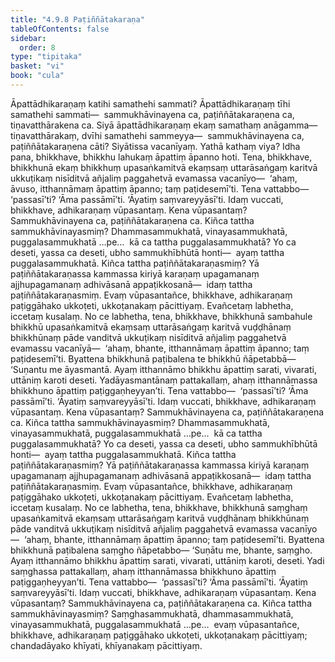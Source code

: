 ```yaml
---
title: "4.9.8 Paṭiññātakaraṇa"
tableOfContents: false
sidebar:
  order: 8
type: "tipitaka"
basket: "vi"
book: "cula"
---
```



<DynamicBreadcrumb />

<Division number="239" book="cula" bookNo="4" page="233">

<Paragraph number="987" book="cula">
Āpattādhikaraṇaṃ katihi samathehi sammati? Āpattādhikaraṇaṃ tīhi samathehi sammati—  sammukhāvinayena ca, paṭiññātakaraṇena ca, tiṇavatthārakena ca. Siyā āpattādhikaraṇaṃ ekaṃ samathaṃ anāgamma—  tiṇavatthārakaṃ, dvīhi samathehi sammeyya—  sammukhāvinayena ca, paṭiññātakaraṇena cāti? Siyātissa vacanīyaṃ. Yathā kathaṃ viya? Idha pana, bhikkhave, bhikkhu lahukaṃ āpattiṃ āpanno hoti. Tena, bhikkhave, bhikkhunā ekaṃ bhikkhuṃ upasaṅkamitvā ekaṃsaṃ uttarāsaṅgaṃ karitvā ukkuṭikaṃ nisīditvā añjaliṃ paggahetvā evamassa vacanīyo—  ‘ahaṃ, āvuso, itthannāmaṃ āpattiṃ āpanno; taṃ paṭidesemī’ti. Tena vattabbo—  ‘passasī’ti? ‘Āma passāmī’ti. ‘Āyatiṃ saṃvareyyāsī’ti.
</Paragraph>

<Paragraph number="988" book="cula">
Idaṃ vuccati, bhikkhave, adhikaraṇaṃ vūpasantaṃ. Kena vūpasantaṃ? Sammukhāvinayena ca, paṭiññātakaraṇena ca. Kiñca tattha sammukhāvinayasmiṃ? Dhammasammukhatā, vinayasammukhatā, puggalasammukhatā …pe…  kā ca tattha puggalasammukhatā? Yo ca deseti, yassa ca deseti, ubho sammukhībhūtā honti—  ayaṃ tattha puggalasammukhatā. Kiñca tattha paṭiññātakaraṇasmiṃ? Yā paṭiññātakaraṇassa kammassa kiriyā karaṇaṃ upagamanaṃ ajjhupagamanaṃ adhivāsanā appaṭikkosanā—  idaṃ tattha paṭiññātakaraṇasmiṃ. Evaṃ vūpasantañce, bhikkhave, adhikaraṇaṃ paṭiggāhako ukkoṭeti, ukkoṭanakaṃ pācittiyaṃ. Evañcetaṃ labhetha, iccetaṃ kusalaṃ. No ce labhetha, tena, bhikkhave, bhikkhunā sambahule bhikkhū upasaṅkamitvā ekaṃsaṃ uttarāsaṅgaṃ karitvā vuḍḍhānaṃ bhikkhūnaṃ pāde vanditvā ukkuṭikaṃ nisīditvā añjaliṃ paggahetvā evamassu vacanīyā—  ‘ahaṃ, bhante, itthannāmaṃ āpattiṃ āpanno; taṃ paṭidesemī’ti. Byattena bhikkhunā paṭibalena te bhikkhū ñāpetabbā—
</Paragraph>

<Paragraph number="989" book="cula">
‘Suṇantu me āyasmantā. Ayaṃ itthannāmo bhikkhu āpattiṃ sarati, vivarati, uttāniṃ karoti deseti. Yadāyasmantānaṃ pattakallaṃ, ahaṃ itthannāmassa bhikkhuno āpattiṃ paṭiggaṇheyyan’ti. Tena vattabbo—  ‘passasī’ti? ‘Āma passāmī’ti. ‘Āyatiṃ saṃvareyyāsī’ti.
</Paragraph>

<Paragraph number="990" book="cula">
Idaṃ vuccati, bhikkhave, adhikaraṇaṃ vūpasantaṃ. Kena vūpasantaṃ? Sammukhāvinayena ca, paṭiññātakaraṇena ca. Kiñca tattha sammukhāvinayasmiṃ? Dhammasammukhatā, vinayasammukhatā, puggalasammukhatā …pe…  kā ca tattha puggalasammukhatā? Yo ca deseti, yassa ca deseti, ubho sammukhībhūtā honti—  ayaṃ tattha puggalasammukhatā. Kiñca tattha paṭiññātakaraṇasmiṃ? Yā paṭiññātakaraṇassa kammassa kiriyā karaṇaṃ upagamanaṃ ajjhupagamanaṃ adhivāsanā appaṭikkosanā—  idaṃ tattha paṭiññātakaraṇasmiṃ. Evaṃ vūpasantañce, bhikkhave, adhikaraṇaṃ paṭiggāhako ukkoṭeti, ukkoṭanakaṃ pācittiyaṃ. Evañcetaṃ labhetha, iccetaṃ kusalaṃ. No ce labhetha, tena, bhikkhave, bhikkhunā saṃghaṃ upasaṅkamitvā ekaṃsaṃ uttarāsaṅgaṃ karitvā vuḍḍhānaṃ bhikkhūnaṃ pāde vanditvā ukkuṭikaṃ nisīditvā añjaliṃ paggahetvā evamassa vacanīyo—  ‘ahaṃ, bhante, itthannāmaṃ āpattiṃ āpanno; taṃ paṭidesemī’ti. Byattena bhikkhunā paṭibalena saṃgho ñāpetabbo—
</Paragraph>

<Paragraph number="991" book="cula">
‘Suṇātu me, bhante, saṃgho. Ayaṃ itthannāmo bhikkhu āpattiṃ sarati, vivarati, uttāniṃ karoti, deseti. Yadi saṃghassa pattakallaṃ, ahaṃ itthannāmassa bhikkhuno āpattiṃ paṭiggaṇheyyan’ti. Tena vattabbo—  ‘passasī’ti? ‘Āma passāmī’ti. ‘Āyatiṃ saṃvareyyāsī’ti.
</Paragraph>

<Paragraph number="992" book="cula">
Idaṃ vuccati, bhikkhave, adhikaraṇaṃ vūpasantaṃ. Kena vūpasantaṃ? Sammukhāvinayena ca, paṭiññātakaraṇena ca. Kiñca tattha sammukhāvinayasmiṃ? Saṃghasammukhatā, dhammasammukhatā, vinayasammukhatā, puggalasammukhatā …pe…  evaṃ vūpasantañce, bhikkhave, adhikaraṇaṃ paṭiggāhako ukkoṭeti, ukkoṭanakaṃ pācittiyaṃ; chandadāyako khīyati, khīyanakaṃ pācittiyaṃ.
</Paragraph>
</Division>